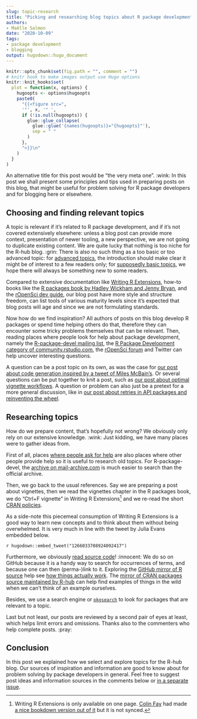```yaml
--- 
slug: topic-research 
title: "Picking and researching blog topics about R package development" 
authors: 
- Maëlle Salmon 
date: "2020-10-09" 
tags: 
- package development 
- blogging
output: hugodown::hugo_document
---
```


```r

knitr::opts_chunk$set(fig.path = "", comment = "")
# knitr hook to make images output use Hugo options
knitr::knit_hooks$set(
  plot = function(x, options) {
    hugoopts <- options$hugoopts
    paste0(
      "{{<figure src=",
      '"', x, '" ',
      if (!is.null(hugoopts)) {
        glue::glue_collapse(
          glue::glue('{names(hugoopts)}="{hugoopts}"'),
          sep = " "
        )
      },
      ">}}\n"
    )
  }
)

```

An alternative title for this post would be "the very meta one". :wink:
In this post we shall present some principles and tips used in preparing posts on this blog, that might be useful for problem solving for R package developers and for blogging here or elsewhere.

## Choosing and finding relevant topics

A topic is relevant if it's related to R package development, and if it's not covered extensively elsewhere: unless a blog post can provide more context, presentation of newer tooling, a new perspective, we are not going to duplicate existing content.
We are quite lucky that nothing is too niche for the R-hub blog. :grin:
There is also no such thing as a too basic or too advanced topic: for [advanced topics](/2020/02/20/processx-blocked-sigchld/), the introduction should make clear it might be of interest to a few readers only; for [supposedly basic topics](/2019/12/12/internal-functions/), we hope there will always be something new to some readers.

Compared to extensive documentation like [Writing R Extensions](https://cran.r-project.org/doc/manuals/r-release/R-exts.html), how-to books like the [R packages book by Hadley Wickham and Jenny Bryan](https://r-pkgs.org/), and the [rOpenSci dev guide](https://devguide.ropensci.org), our blog post have more style and structure freedom, can list tools of various maturity levels since it's expected that blog posts will age and since we are not formulating standards.

Now how do we find inspiration?
All authors of posts on this blog develop R packages or spend time helping others do that, therefore they can encounter some tricky problems themselves that can be relevant.
Then, reading places where people look for help about package development, namely the [R-package-devel mailing list](https://stat.ethz.ch/mailman/listinfo/r-package-devel), the [R Package Development category of community.rstudio.com](https://community.rstudio.com/c/package-development/11), the [rOpenSci forum](https://discuss.ropensci.org) and Twitter can help uncover interesting questions.

A question can be a post topic on its own, as was the case for [our post about code generation inspired by a tweet of Miles McBain's](/2020/02/10/code-generation/).
Or several questions can be put together to knit a post, such as [our post about optimal vignette workflows](/2020/06/03/vignettes/).
A question or problem can also just be a pretext for a more general discussion, like in [our post about retries in API packages and reinventing the wheel](/2020/04/07/retry-wheel/).

## Researching topics

How do we prepare content, that's hopefully not wrong?
We obviously only rely on our extensive knowledge. :wink:
Just kidding, we have many places were to gather ideas from.

First of all, places [where people ask for help](/2019/04/11/r-package-devel/) are also places where other people provide help so it is useful to research old topics.
For R-package-devel, the [archive on mail-archive.com](https://www.mail-archive.com/r-package-devel@r-project.org/) is much easier to search than the official archive.

Then, we go back to the usual references.
Say we are preparing a post about vignettes, then we read the vignettes chapter in the R packages book, we do "Ctrl+F vignette" in Writing R Extensions[^wre] and we re-read the short [CRAN policies](https://cran.r-project.org/web/packages/policies.html).

As a side-note this piecemeal consumption of Writing R Extensions is a good way to learn new concepts and to think about them without being overwhelmed. 
It is very much in line with the tweet by Julia Evans embedded below.

`r hugodown::embed_tweet("1266033708924092417")`

[^wre]: Writing R Extensions is only available on one page. [Colin Fay](https://colinfay.me/) had made [a nice bookdown version out of it](https://colinfay.me/writing-r-extensions/creating-r-packages.html) but it is not synced.

Furthermore, we obviously [read source code](/2019/05/14/read-the-source/)! :innocent:
We do so on GitHub because it is a handy way to search for occurrences of terms, and because one can then (perma-)link to it.
Exploring the [GitHub mirror of R source](https://github.com/wch/r-source) help see [how things actually work](/2020/05/20/rbuildignore/#standard-known-directory-and-files).
The [mirror of CRAN packages source maintained by R-hub](https://github.com/cran) can help find examples of things in the wild when we can't think of an example ourselves.

Besides, we use a search engine or [`pkgsearch`](https://r-hub.github.io/pkgsearch/index.html) to look for packages that are relevant to a topic.

Last but not least, our posts are reviewed by a second pair of eyes at least, which helps limit errors and omissions.
Thanks also to the commenters who help complete posts. :pray:

## Conclusion

In this post we explained how we select and explore topics for the R-hub blog.
Our sources of inspiration and information are good to know about for problem solving by package developers in general.
Feel free to suggest post ideas and information sources in the comments below or [in a separate issue](https://github.com/r-hub/blog/issues/).
